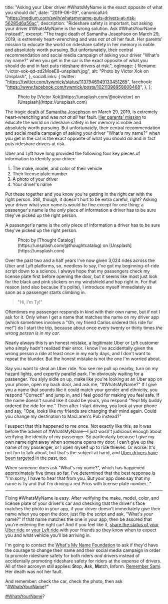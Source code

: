   title:
    "Asking your Uber driver #WhatsMyName is the exact opposite of what you should do",
  date: "2019-06-09",
  canonicalUrl:
    "https://medium.com/swlh/whatsmyname-puts-drivers-at-risk-56285d6a56ac",
  description:
    "Rideshare safety is important, but asking your driver #WhatsMyName is the wrong solution. Ask #WhatsYourName instead!",
  excerpt:
    "The tragic death of Samantha Josephson on March 29, 2019, is extremely heart-wrenching and was _not at all_ her fault. Her parents' mission to educate the world on rideshare safety in her memory is noble and absolutely worth pursuing. But unfortunately, their central recommendation and social media campaign of asking your driver \"What's my name?\" when you get in the car is the exact opposite of what you should do and in fact puts rideshare drivers at risk.",
  ogImage: {
    filename: "victor-xok-qd-zd2MoeE8-unsplash.jpg",
    alt: "Photo by Victor Xok on Unsplash",
  },
  socialLinks: {
    twitter: "https://twitter.com/tywmick/status/1137946949133451265",
    facebook: "https://www.facebook.com/tywmick/posts/10211398958608468",
  },
};


<Figure className="full-width mt-2 mb-4">
  <FigureImage
    src={driver}
    className="d-block mx-auto"
    maxWidth={1192}
    priority
  />
  <FigureCaption className="sans-serif text-center">
    Photo by [Victor Xok](https://unsplash.com/@xokvictor) on
    [Unsplash](https://unsplash.com)
  </FigureCaption>
</Figure>

The tragic
[death of Samantha Josephson](https://www.cnn.com/2019/03/30/us/south-carolina-missing-college-student/index.html)
on March 29, 2019, is extremely heart-wrenching and was _not at all_ her fault.
[Her parents' mission](https://www.whatsmyname.org/) to educate the world on
rideshare safety in her memory is noble and absolutely worth pursuing. But
unfortunately, their central recommendation and social media campaign of asking
your driver "What's my name?" when you get in the car is the exact opposite of
what you should do and in fact puts rideshare drivers at risk.

Uber and Lyft have long provided the following four key pieces of information to
identify your driver:

1. The make, model, and color of their vehicle
2. Their license plate number
3. A photo of your driver
4. Your driver's name

Put these together and you know you're getting in the right car with the right
person. Still, though, it doesn't hurt to be extra careful, right? Asking your
driver what _your_ name is would be fine except for one thing: a passenger's
name is the _only_ piece of information a driver has to be sure they've picked
up the right person.

<PullQuote>
  A passenger's name is the only piece of information a driver has to be sure
  they've picked up the right person.
</PullQuote>

<Figure className="full-width mt-2 mb-4">
  <FigureImage src={cars} className="d-block mx-auto" maxWidth={506} />
  <FigureCaption className="sans-serif text-center">
    Photo by [Thought Catalog](https://unsplash.com/@thoughtcatalog) on
    [Unsplash](https://unsplash.com)
  </FigureCaption>
</Figure>

Over the past two and a half years I've now given 3,024 rides across the Uber
and Lyft platforms, so, needless to say, I've got my beginning-of-ride script
down to a science. I always hope that my passengers check my license plate first
before opening the door, but it seems like most just look for the black and pink
stickers on my windshield and hop right in. For that reason (and also because
it's polite), I introduce myself immediately as soon as a passenger starts
climbing in.

> "Hi, I'm Ty!"

Oftentimes my passenger responds in kind with their own name, but if not I ask
for it. Only when I get a name that matches the name on my driver app (which
sometimes involves a "Oh, my friend Carlos ordered this ride for me!") do I
start the trip, because about once every twenty or thirty times _the wrong
person is in my car_.

Nearly always this is an honest mistake, a legitimate Uber or Lyft customer who
simply hadn't realized their error. I know I've accidentally given the wrong
person a ride at least once in my early days, and I don't want to repeat the
blunder. But the honest mistake is not the one I'm worried about.

Say you want to steal an Uber ride. You see me pull up nearby, turn on my hazard
lights, and expertly parallel park. I'm obviously waiting for a passenger. You
slyly sidle on up, make like you're looking at an Uber app on your phone, open
my back door, and ask me, "#WhatsMyName?" If I give you a name that sounds like
it could match your gender and ethnicity, you respond "Correct!" and jump in,
and I feel good for making you feel safe. If the name doesn't sound like it
could be yours, you respond "Yep! My buddy ordered the ride for me." Then after
I start driving, you look at your phone and say, "Ope, looks like my friends are
changing their mind again. Could you change my destination to MacLaren's Pub
instead?"

I suspect that this happened to me once. Not exactly like this, as it was before
the advent of #WhatsMyName—I just wasn't judicious enough about verifying the
identity of my passenger. So particularly because I give my own name right away
when someone opens my door, I can't give up the name of my passenger, or I open
myself up to ride thieves. Or worse. It's not fun to talk about, but that's the
subject at hand, and
[Uber drivers have been targeted](https://www.google.com/search?q=uber+driver+killed)
in the past, too.

When someone does ask "What's my name?", which has happened approximately five
times so far, I've determined that the best response is "I'm sorry, I have to
hear that from you. But _your_ app does say that my name is Ty and that I'm
driving a red Prius with license plate number…"

---

Fixing #WhatsMyName is easy. After verifying the make, model, color, and license
plate of your driver's car and checking that the driver's face matches the photo
in your app, if your driver doesn't immediately give their name when you open
the door, just flip the script and ask, "What's _your_ name?" If that name
matches the one in your app, then be assured that you're entering the right car!
And if you feel like it,
[share the status of your Uber ride](https://www.uber.com/ride/how-uber-works/share-status/)
or [your Lyft ride](https://blog.lyft.com/posts/shareroute) with your friends so
they know when to expect you and what vehicle you'll be arriving in.

I'm going to contact the
[What's My Name Foundation](https://www.whatsmyname.org/) to ask if they'd have
the courage to change their name and their social media campaign in order to
promote rideshare safety for both riders _and_ drivers instead of accidentally
promoting rideshare safety for riders at the expense of drivers. All of their
acronym still applies: **S**top, **A**sk, **M**atch, **I**nform.
[Remember Sami](https://www.whatsmyname.org/#comp-jvejc3r3). Her death was not
her fault.

And remember: check the car, check the photo, then ask
"[#WhatsYourName](https://clicktotweet.com/63eea)?"

<PullQuote>[#WhatsYourName](https://clicktotweet.com/63eea)?</PullQuote>

<!--
Explicit wrapper export shouldn't be necessary, but when using MDX files as
Next.js pages, the [wrapper component][1] doesn't receive [`layoutProps`][2] as
it should. Perhaps this will be fixed in future versions of MDX and/or
@next/mdx?

[1]: https://mdxjs.com/getting-started#using-the-wrapper
[2]: https://mdxjs.com/advanced/components#layout-props
-->

